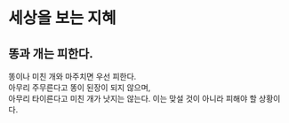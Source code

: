 # 세상을 보는 지혜

## 똥과 개는 피한다.

똥이나 미친 개와 마주치면 우선 피한다.  
아무리 주무른다고 똥이 된장이 되지 않으며,  
아무리 타이른다고 미친 개가 낫지는 않는다.
이는 맞설 것이 아니라 피해야 할 상황이다. 

